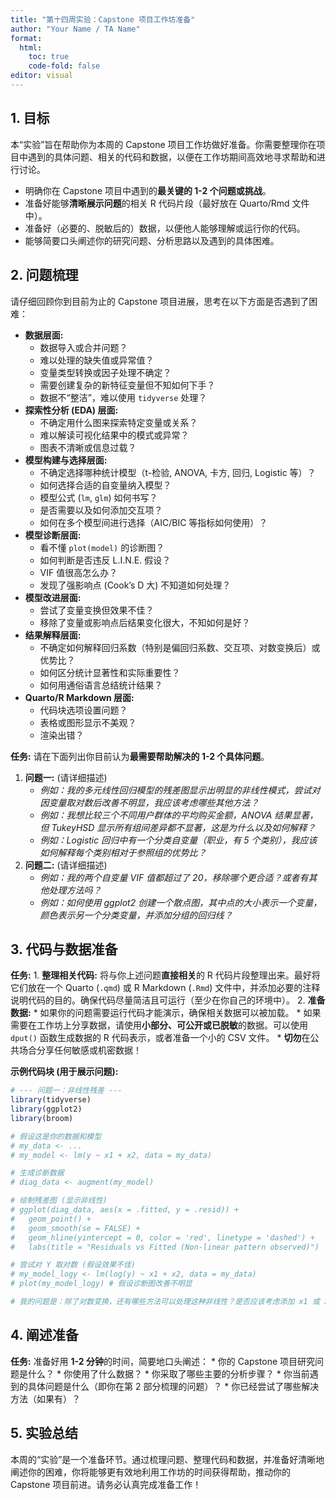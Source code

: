 ```yaml
---
title: "第十四周实验：Capstone 项目工作坊准备"
author: "Your Name / TA Name"
format:
  html:
    toc: true
    code-fold: false
editor: visual
---
```


## 1. 目标

本“实验”旨在帮助你为本周的 Capstone 项目工作坊做好准备。你需要整理你在项目中遇到的具体问题、相关的代码和数据，以便在工作坊期间高效地寻求帮助和进行讨论。

-   明确你在 Capstone 项目中遇到的**最关键的 1-2 个问题或挑战**。
-   准备好能够**清晰展示问题**的相关 R 代码片段（最好放在 Quarto/Rmd 文件中）。
-   准备好（必要的、脱敏后的）数据，以便他人能够理解或运行你的代码。
-   能够简要口头阐述你的研究问题、分析思路以及遇到的具体困难。

## 2. 问题梳理

请仔细回顾你到目前为止的 Capstone 项目进展，思考在以下方面是否遇到了困难：

-   **数据层面:**
    -   数据导入或合并问题？
    -   难以处理的缺失值或异常值？
    -   变量类型转换或因子处理不确定？
    -   需要创建复杂的新特征变量但不知如何下手？
    -   数据不“整洁”，难以使用 `tidyverse` 处理？
-   **探索性分析 (EDA) 层面:**
    -   不确定用什么图来探索特定变量或关系？
    -   难以解读可视化结果中的模式或异常？
    -   图表不清晰或信息过载？
-   **模型构建与选择层面:**
    -   不确定选择哪种统计模型（t-检验, ANOVA, 卡方, 回归, Logistic 等）？
    -   如何选择合适的自变量纳入模型？
    -   模型公式 (`lm`, `glm`) 如何书写？
    -   是否需要以及如何添加交互项？
    -   如何在多个模型间进行选择（AIC/BIC 等指标如何使用）？
-   **模型诊断层面:**
    -   看不懂 `plot(model)` 的诊断图？
    -   如何判断是否违反 L.I.N.E. 假设？
    -   VIF 值很高怎么办？
    -   发现了强影响点 (Cook's D 大) 不知道如何处理？
-   **模型改进层面:**
    -   尝试了变量变换但效果不佳？
    -   移除了变量或影响点后结果变化很大，不知如何是好？
-   **结果解释层面:**
    -   不确定如何解释回归系数（特别是偏回归系数、交互项、对数变换后）或优势比？
    -   如何区分统计显著性和实际重要性？
    -   如何用通俗语言总结统计结果？
-   **Quarto/R Markdown 层面:**
    -   代码块选项设置问题？
    -   表格或图形显示不美观？
    -   渲染出错？

**任务:** 请在下面列出你目前认为**最需要帮助解决的 1-2 个具体问题**。

1.  **问题一:** (请详细描述)
    -   *例如：我的多元线性回归模型的残差图显示出明显的非线性模式，尝试对因变量取对数后改善不明显，我应该考虑哪些其他方法？*
    -   *例如：我想比较三个不同用户群体的平均购买金额，ANOVA 结果显著，但 TukeyHSD 显示所有组间差异都不显著，这是为什么以及如何解释？*
    -   *例如：Logistic 回归中有一个分类自变量（职业，有 5 个类别），我应该如何解释每个类别相对于参照组的优势比？*
2.  **问题二:** (请详细描述)
    -   *例如：我的两个自变量 VIF 值都超过了 20，移除哪个更合适？或者有其他处理方法吗？*
    -   *例如：如何使用 ggplot2 创建一个散点图，其中点的大小表示一个变量，颜色表示另一个分类变量，并添加分组的回归线？*

## 3. 代码与数据准备

**任务:** 1. **整理相关代码:** 将与你上述问题**直接相关**的 R 代码片段整理出来。最好将它们放在一个 Quarto (`.qmd`) 或 R Markdown (`.Rmd`) 文件中，并添加必要的注释说明代码的目的。确保代码尽量简洁且可运行（至少在你自己的环境中）。 2. **准备数据:** \* 如果你的问题需要运行代码才能演示，确保相关数据可以被加载。 \* 如果需要在工作坊上分享数据，请使用**小部分、可公开或已脱敏**的数据。可以使用 `dput()` 函数生成数据的 R 代码表示，或者准备一个小的 CSV 文件。 \* **切勿**在公共场合分享任何敏感或机密数据！

**示例代码块 (用于展示问题):**

```r
# --- 问题一：非线性残差 ---
library(tidyverse)
library(ggplot2)
library(broom)

# 假设这是你的数据和模型
# my_data <- ...
# my_model <- lm(y ~ x1 + x2, data = my_data)

# 生成诊断数据
# diag_data <- augment(my_model)

# 绘制残差图 (显示非线性)
# ggplot(diag_data, aes(x = .fitted, y = .resid)) +
#   geom_point() +
#   geom_smooth(se = FALSE) +
#   geom_hline(yintercept = 0, color = 'red', linetype = 'dashed') +
#   labs(title = "Residuals vs Fitted (Non-linear pattern observed)")

# 尝试对 Y 取对数 (假设效果不佳)
# my_model_logy <- lm(log(y) ~ x1 + x2, data = my_data)
# plot(my_model_logy) # 假设诊断图改善不明显

# 我的问题是：除了对数变换，还有哪些方法可以处理这种非线性？是否应该考虑添加 x1 或 x2 的平方项？
```

## 4. 阐述准备

**任务:** 准备好用 **1-2 分钟**的时间，简要地口头阐述： \* 你的 Capstone 项目研究问题是什么？ \* 你使用了什么数据？ \* 你采取了哪些主要的分析步骤？ \* 你当前遇到的具体问题是什么（即你在第 2 部分梳理的问题）？ \* 你已经尝试了哪些解决方法（如果有）？

## 5. 实验总结

本周的“实验”是一个准备环节。通过梳理问题、整理代码和数据，并准备好清晰地阐述你的困难，你将能够更有效地利用工作坊的时间获得帮助，推动你的 Capstone 项目前进。请务必认真完成准备工作！